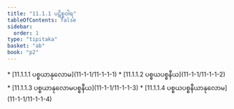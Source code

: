 ```yaml
---
title: "11.1.1 ပဋိစ္စဝါရ"
tableOfContents: false
sidebar:
  order: 1
type: "tipitaka"
basket: "ab"
book: "p2"
---
```



<DynamicBreadcrumb />



<TableOfContents book="p2" section="11.1.1">
* [11.1.1.1 ပစ္စယာနုလောမ](11-1-1/11-1-1-1)
* [11.1.1.2 ပစ္စယပစ္စနီယ](11-1-1/11-1-1-2)
* [11.1.1.3 ပစ္စယာနုလောမပစ္စနီယ](11-1-1/11-1-1-3)
* [11.1.1.4 ပစ္စယပစ္စနီယာနုလောမ](11-1-1/11-1-1-4)
</TableOfContents>